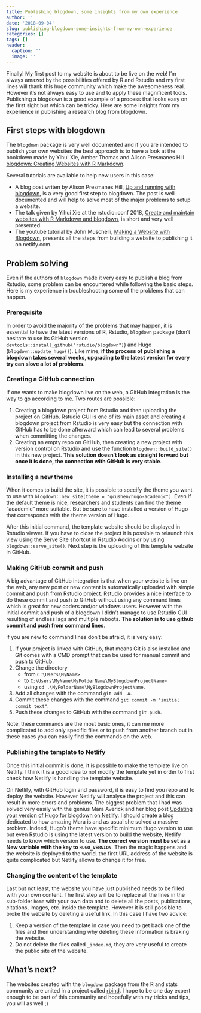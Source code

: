 ---
title: Publishing blogdown, some insights from my own experience
author: ''
date: '2018-09-04'
slug: publishing-blogdown-some-insights-from-my-own-experience
categories: []
tags: []
header:
  caption: ''
  image: ''
---

Finally! My first post to my website is about to be live on the web! I'm always amazed by the possibilities offered by R and Rstudio and my first lines will thank this huge community which make the awesomeness real. However it's not always easy to use and to apply these magnificent tools. Publishing a blogdown is a good example of a process that looks easy on the first sight but which can be tricky. Here are some insights from my experience in publishing a research blog from blogdown.

## First steps with blogdown

The `blogdown` package is very well documented and if you are intended to publish your own websites the best approach is to have a look at the bookdown made by Yihui Xie, Amber Thomas and Alison Presmanes Hill [blogdown: Creating Websites with R Markdown](https://bookdown.org/yihui/blogdown/).
  
Several tutorials are available to help new users in this case:

* A blog post writen by  Alison Presmanes Hill, [Up and running with blogdown](https://alison.rbind.io/post/up-and-running-with-blogdown/), is a very good first step to blogdown. The post is well documented and will help to solve most of the major problems to setup a website. 
* The talk given by Yihui Xie at the rstudio::conf 2018, [Create and maintain websites with R Markdown and blogdown](https://www.rstudio.com/resources/videos/create-and-maintain-websites-with-r-markdown-and-blogdown/), is short and very well presented.
* The youtube tutorial by John Muschelli, [Making a Website with Blogdown](https://www.youtube.com/watch?v=syWAKaj-4ck), presents all the steps from building a website to publishing it on netlify.com.

## Problem solving

Even if the authors of `blogdown` made it very easy to publish a blog from Rstudio, some problem can be encountered while following the basic steps. Here is my experience in troubleshooting some of the problems that can happen.

### Prerequisite

In order to avoid the majority of the problems that may happen, it is essential to have the latest versions of R, Rstudio, `blogdown` package (don't hesitate to use its GitHub version `devtools::install_github("rstudio/blogdown")`) and Hugo (`blogdown::update_hugo()`). Like mine, **if the process of publishing a blogdown takes several weeks, upgrading to the latest version for every try can slove a lot of problems**.

### Creating a GitHub connection

If one wants to make blogdown live on the web, a GitHub integration is the way to go according to me. Two routes are possible:

1. Creating a blogdown project from Rstudio and then uploading the project on GitHub. Rstudio GUI is one of its main asset and creating a blogdown project from Rstudio is very easy but the connection with GitHub has to be done afterward which can lead to several problems when committing the changes.
2. Creating an empty repo on GitHub, then creating a new project with version control on Rstudio and use the function `blogdown::build_site()` in this new project. **This solution doesn't look as straight forward but once it is done, the connection with GitHub is very stable**.

### Installing a new theme

When it comes to build the site, it is possible to specify the theme you want to use with `blogdown::new_site(theme = "gcushen/hugo-academic")`. Even if the default theme is nice, researchers and students can find the theme "academic" more suitable. But be sure to have installed a version of Hugo that corresponds with the theme version of Hugo.

After this initial command, the template website should be displayed in Rstudio viewer. If you have to close the project it is possible to relaunch this view using the Serve Site shortcut in Rstudio Addins or by using `blogdown::serve_site()`. Next step is the uploading of this template website in GitHub. 

### Making GitHub commit and push

A big advantage of GitHub integration is that when your website is live on the web, any new post or new content is automatically uploaded with simple commit and push from Rstudio project. Rstudio provides a nice interface to do these commit and push to GitHub without using any command lines which is great for new coders and/or windows users. However with the initial commit and push of a blogdown I didn't manage to use Rstudio GUI resulting of endless lags and multiple reboots. **The solution is to use github commit and push from command lines**.
  
if you are new to command lines don't be afraid, it is very easy:

1. If your project is linked with GitHub, that means Git is also installed and Git comes with a CMD prompt that can be used for manual commit and push to GitHub.
2. Change the directory
    * from `C:\Users\MyName>` 
    * to `C:\Users\MyName\MyFolderName\MyBlogdownProjectName>` 
    * using `cd .\MyFolderName\MyBlogdownProjectName`.
3. Add all changes with the command `git add -A`.
4. Commit these changes with the command `git commit -m "initial commit text"`.
5. Push these changes to GitHub with the command `git push`.

Note: these commands are the most basic ones, it can me more complicated to add only specific files or to push from another branch but in these cases you can easily find the commands on the web.

### Publishing the template to Netlify

Once this initial commit is done, it is possible to make the template live on Netlify. I think it is a good idea to not modify the template yet in order to first check how Netlify is handling the template website.
  
On Netlify, with GitHub login and password, it is easy to find you repo and to deploy the website. However Netlify will analyse the project and this can result in more errors and problems. The biggest problem that I had was solved very easily with the genius Mara Averick and her blog post [Updating your version of Hugo for blogdown on Netlify](https://maraaverick.rbind.io/2017/10/updating-blogdown-hugo-version-netlify/). I should create a blog dedicated to how amazing Mara is and as usual she solved a massive problem. Indeed, Hugo's theme have specific minimum Hugo version to use but even Rstudio is using the latest version to build the website, Netlify needs to know which version to use. **The correct version must be set as a New variable with the key to `HUGO_VERSION`**. Then the magic happens and the website is deployed to the world. the first URL address of the website is quite complicated but Netlify allows to change it for free.

### Changing the content of the template

Last but not least, the website you have just published needs to be filled with your own content. The first step will be to replace all the lines in the sub-folder `home` with your own data and to delete all the posts, publications, citations, images, etc. inside the template. However it is still possible to broke the website by deleting a useful link. In this case I have two advice:

1. Keep a version of the template in case you need to get back one of the files and then understanding why deleting these information is braking the website.
2. Do not delete the files called `_index.md`, they are very useful to create the public site of the website.

## What's next?

The websites created with the `blogdown` package from the R and stats community are united in a project called [rbind](https://github.com/rbind?tab=repositories). I hope to be one day expert enough to be part of this community and hopefully with my tricks and tips, you will as well ;)
